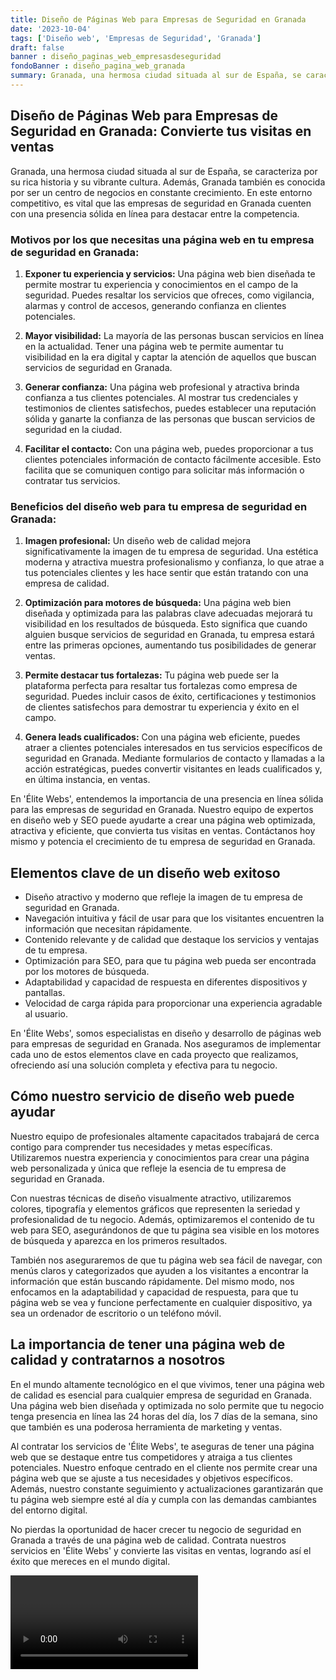 ```yaml
---
title: Diseño de Páginas Web para Empresas de Seguridad en Granada
date: '2023-10-04'
tags: ['Diseño web', 'Empresas de Seguridad', 'Granada']
draft: false
banner : diseño_paginas_web_empresasdeseguridad
fondoBanner : diseño_pagina_web_granada
summary: Granada, una hermosa ciudad situada al sur de España, se caracteriza por su rica historia y su vibrante cultura. Además, Granada también es conocida por ser un centro de negocios en constante crecimiento. En este entorno competitivo, es vital que las empresas de seguridad en Granada cuenten con una presencia sólida en línea para destacar entre la competencia.
---
```


## Diseño de Páginas Web para Empresas de Seguridad en Granada: Convierte tus visitas en ventas

Granada, una hermosa ciudad situada al sur de España, se caracteriza por su rica historia y su vibrante cultura. Además, Granada también es conocida por ser un centro de negocios en constante crecimiento. En este entorno competitivo, es vital que las empresas de seguridad en Granada cuenten con una presencia sólida en línea para destacar entre la competencia.

### Motivos por los que necesitas una página web en tu empresa de seguridad en Granada:

1. **Exponer tu experiencia y servicios:** Una página web bien diseñada te permite mostrar tu experiencia y conocimientos en el campo de la seguridad. Puedes resaltar los servicios que ofreces, como vigilancia, alarmas y control de accesos, generando confianza en clientes potenciales.

2. **Mayor visibilidad:** La mayoría de las personas buscan servicios en línea en la actualidad. Tener una página web te permite aumentar tu visibilidad en la era digital y captar la atención de aquellos que buscan servicios de seguridad en Granada.

3. **Generar confianza:** Una página web profesional y atractiva brinda confianza a tus clientes potenciales. Al mostrar tus credenciales y testimonios de clientes satisfechos, puedes establecer una reputación sólida y ganarte la confianza de las personas que buscan servicios de seguridad en la ciudad.

4. **Facilitar el contacto:** Con una página web, puedes proporcionar a tus clientes potenciales información de contacto fácilmente accesible. Esto facilita que se comuniquen contigo para solicitar más información o contratar tus servicios.

### Beneficios del diseño web para tu empresa de seguridad en Granada:

1. **Imagen profesional:** Un diseño web de calidad mejora significativamente la imagen de tu empresa de seguridad. Una estética moderna y atractiva muestra profesionalismo y confianza, lo que atrae a tus potenciales clientes y les hace sentir que están tratando con una empresa de calidad.

2. **Optimización para motores de búsqueda:** Una página web bien diseñada y optimizada para las palabras clave adecuadas mejorará tu visibilidad en los resultados de búsqueda. Esto significa que cuando alguien busque servicios de seguridad en Granada, tu empresa estará entre las primeras opciones, aumentando tus posibilidades de generar ventas.

3. **Permite destacar tus fortalezas:** Tu página web puede ser la plataforma perfecta para resaltar tus fortalezas como empresa de seguridad. Puedes incluir casos de éxito, certificaciones y testimonios de clientes satisfechos para demostrar tu experiencia y éxito en el campo.

4. **Genera leads cualificados:** Con una página web eficiente, puedes atraer a clientes potenciales interesados en tus servicios específicos de seguridad en Granada. Mediante formularios de contacto y llamadas a la acción estratégicas, puedes convertir visitantes en leads cualificados y, en última instancia, en ventas.

En 'Élite Webs', entendemos la importancia de una presencia en línea sólida para las empresas de seguridad en Granada. Nuestro equipo de expertos en diseño web y SEO puede ayudarte a crear una página web optimizada, atractiva y eficiente, que convierta tus visitas en ventas. Contáctanos hoy mismo y potencia el crecimiento de tu empresa de seguridad en Granada.

<GifSeo />

<Cta />

## Elementos clave de un diseño web exitoso

- Diseño atractivo y moderno que refleje la imagen de tu empresa de seguridad en Granada.
- Navegación intuitiva y fácil de usar para que los visitantes encuentren la información que necesitan rápidamente.
- Contenido relevante y de calidad que destaque los servicios y ventajas de tu empresa.
- Optimización para SEO, para que tu página web pueda ser encontrada por los motores de búsqueda.
- Adaptabilidad y capacidad de respuesta en diferentes dispositivos y pantallas.
- Velocidad de carga rápida para proporcionar una experiencia agradable al usuario.

En 'Élite Webs', somos especialistas en diseño y desarrollo de páginas web para empresas de seguridad en Granada. Nos aseguramos de implementar cada uno de estos elementos clave en cada proyecto que realizamos, ofreciendo así una solución completa y efectiva para tu negocio.

## Cómo nuestro servicio de diseño web puede ayudar

Nuestro equipo de profesionales altamente capacitados trabajará de cerca contigo para comprender tus necesidades y metas específicas. Utilizaremos nuestra experiencia y conocimientos para crear una página web personalizada y única que refleje la esencia de tu empresa de seguridad en Granada.

Con nuestras técnicas de diseño visualmente atractivo, utilizaremos colores, tipografía y elementos gráficos que representen la seriedad y profesionalidad de tu negocio. Además, optimizaremos el contenido de tu web para SEO, asegurándonos de que tu página sea visible en los motores de búsqueda y aparezca en los primeros resultados.

También nos aseguraremos de que tu página web sea fácil de navegar, con menús claros y categorizados que ayuden a los visitantes a encontrar la información que están buscando rápidamente. Del mismo modo, nos enfocamos en la adaptabilidad y capacidad de respuesta, para que tu página web se vea y funcione perfectamente en cualquier dispositivo, ya sea un ordenador de escritorio o un teléfono móvil.

## La importancia de tener una página web de calidad y contratarnos a nosotros

En el mundo altamente tecnológico en el que vivimos, tener una página web de calidad es esencial para cualquier empresa de seguridad en Granada. Una página web bien diseñada y optimizada no solo permite que tu negocio tenga presencia en línea las 24 horas del día, los 7 días de la semana, sino que también es una poderosa herramienta de marketing y ventas.

Al contratar los servicios de 'Élite Webs', te aseguras de tener una página web que se destaque entre tus competidores y atraiga a tus clientes potenciales. Nuestro enfoque centrado en el cliente nos permite crear una página web que se ajuste a tus necesidades y objetivos específicos. Además, nuestro constante seguimiento y actualizaciones garantizarán que tu página web siempre esté al día y cumpla con las demandas cambiantes del entorno digital.

No pierdas la oportunidad de hacer crecer tu negocio de seguridad en Granada a través de una página web de calidad. Contrata nuestros servicios en 'Élite Webs' y convierte las visitas en ventas, logrando así el éxito que mereces en el mundo digital.

<Video />

<CtaBot job='Empresas de Seguridad' city='Granada'/>

<Gmaps query='Granada+españa+maps' />